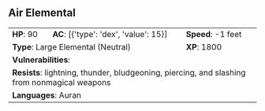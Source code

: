 ## Air Elemental {#monster-air-elemental}

```{=html}
<table class="table table-striped">
    <tbody>
        <tr>                    
            <td><b>HP</b>: 90</td>
            <td><b>AC</b>: [{'type': 'dex', 'value': 15}]</td>
            <td><b>Speed</b>: -1 feet</td>
        </tr>
        <tr>
            <td colspan="2"><b>Type</b>: Large Elemental (Neutral)</td>
            <td><b>XP</b>: 1800</td>
        </tr>
        <tr>
            <td colspan="3"><b>Vulnerabilities</b>: </td>
        </tr>
        <tr>
            <td colspan="3"><b>Resists</b>: lightning, thunder, bludgeoning, piercing, and slashing from nonmagical weapons</td>
        </tr>
        <tr>
            <td colspan="3"><b>Languages</b>: Auran</td>
        </tr>
    </tbody>
</table>
```